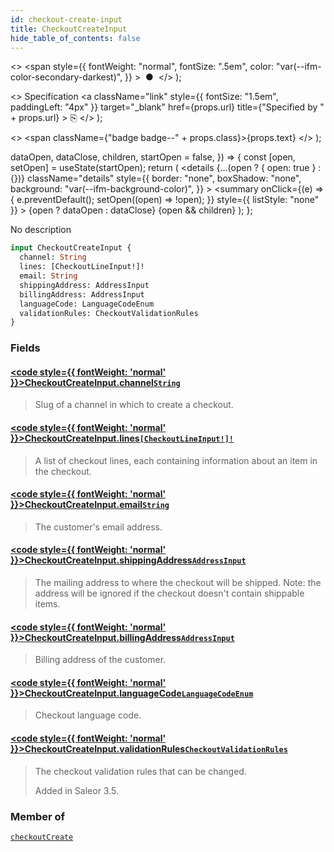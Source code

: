 ```yaml
---
id: checkout-create-input
title: CheckoutCreateInput
hide_table_of_contents: false
---
```


  <>
    <span
      style={{
        fontWeight: "normal",
        fontSize: ".5em",
        color: "var(--ifm-color-secondary-darkest)",
      }}
    >
      &nbsp;●&nbsp;
    </span>
  </>
);

  <>
    Specification
    <a
      className="link"
      style={{ fontSize: "1.5em", paddingLeft: "4px" }}
      target="\_blank"
      href={props.url}
      title={"Specified by " + props.url}
    >
      ⎘
    </a>
  </>
);

  <>
    <span className={"badge badge--" + props.class}>{props.text}</span>
  </>
);


  dataOpen,
  dataClose,
  children,
  startOpen = false,
}) => {
  const [open, setOpen] = useState(startOpen);
  return (
    <details
      {...(open ? { open: true } : {})}
      className="details"
      style={{
        border: "none",
        boxShadow: "none",
        background: "var(--ifm-background-color)",
      }}
    >
      <summary
        onClick={(e) => {
          e.preventDefault();
          setOpen((open) => !open);
        }}
        style={{ listStyle: "none" }}
      >
        {open ? dataOpen : dataClose}
      </summary>
      {open && children}
    </details>
  );
};

No description

```graphql
input CheckoutCreateInput {
  channel: String
  lines: [CheckoutLineInput!]!
  email: String
  shippingAddress: AddressInput
  billingAddress: AddressInput
  languageCode: LanguageCodeEnum
  validationRules: CheckoutValidationRules
}
```

### Fields

#### [<code style={{ fontWeight: 'normal' }}>CheckoutCreateInput.<b>channel</b></code>](#)<Bullet />[`String`](../../../api-storefront/miscellaneous/scalars/string) <Badge class="secondary" text="scalar"/>

> Slug of a channel in which to create a checkout.

#### [<code style={{ fontWeight: 'normal' }}>CheckoutCreateInput.<b>lines</b></code>](#)<Bullet />[`[CheckoutLineInput!]!`](../../../api-storefront/checkout/inputs/checkout-line-input) <Badge class="secondary" text="non-null"/> <Badge class="secondary" text="input"/>

> A list of checkout lines, each containing information about an item in the checkout.

#### [<code style={{ fontWeight: 'normal' }}>CheckoutCreateInput.<b>email</b></code>](#)<Bullet />[`String`](../../../api-storefront/miscellaneous/scalars/string) <Badge class="secondary" text="scalar"/>

> The customer's email address.

#### [<code style={{ fontWeight: 'normal' }}>CheckoutCreateInput.<b>shippingAddress</b></code>](#)<Bullet />[`AddressInput`](../../../api-storefront/miscellaneous/inputs/address-input) <Badge class="secondary" text="input"/>

> The mailing address to where the checkout will be shipped. Note: the address will be ignored if the checkout doesn't contain shippable items.

#### [<code style={{ fontWeight: 'normal' }}>CheckoutCreateInput.<b>billingAddress</b></code>](#)<Bullet />[`AddressInput`](../../../api-storefront/miscellaneous/inputs/address-input) <Badge class="secondary" text="input"/>

> Billing address of the customer.

#### [<code style={{ fontWeight: 'normal' }}>CheckoutCreateInput.<b>languageCode</b></code>](#)<Bullet />[`LanguageCodeEnum`](../../../api-storefront/miscellaneous/enums/language-code-enum) <Badge class="secondary" text="enum"/>

> Checkout language code.

#### [<code style={{ fontWeight: 'normal' }}>CheckoutCreateInput.<b>validationRules</b></code>](#)<Bullet />[`CheckoutValidationRules`](../../../api-storefront/checkout/inputs/checkout-validation-rules) <Badge class="secondary" text="input"/>

> The checkout validation rules that can be changed.
>
> Added in Saleor 3.5.

### Member of

[`checkoutCreate`](../../../api-storefront/checkout/mutations/checkout-create) <Badge class="secondary" text="mutation"/>
